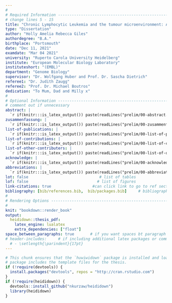 ```yaml
---
#
# Required Information --------------------------------------------------------
# change lines 5 - 15
title: "Chronic Lymphocytic Leukemia and the tumour microenvironment: A multi-omics investigation of interactions between molecular features and external signals on drug response and clinical outcomes"
type: "Dissertation"
author: "Holly Amelia Rebecca Giles"
authordegree: "B.A."
birthplace: "Portsmouth"
date: "Dec 11, 2021"
examdate: "Mar 04 2021"
university: "Ruperto Carola University Heidelberg"
institute: "European Molecular Biology Laboratory"
instituteshort: "(EMBL)"
department: "Genome Biology"
supervisor: "Dr. Wolfgang Huber and Prof. Dr. Sascha Dietrich"
referee1: "Dr. Judith Zaugg"
referee2: "Prof. Dr. Michael Boutros" 
dedication: "To Mum, Dad and Milly x"
#
# Optional Information --------------------------------------------------------
# comment out if unnecessary
abstract: |  
  `r if(knitr:::is_latex_output()) paste(readLines("prelim/00-abstract.Rmd"), collapse = '\n  ')`
zusammenfassung: |
  `r if(knitr:::is_latex_output()) paste(readLines("prelim/00-zusammenfassung.Rmd"), collapse = '\n  ')`
list-of-publications: |  
  `r if(knitr:::is_latex_output()) paste(readLines("prelim/00-list-of-publications.Rmd"), collapse = '\n  ')`
list-of-contributions: |  
  `r if(knitr:::is_latex_output()) paste(readLines("prelim/00-list-of-contributions.Rmd"), collapse = '\n  ')`
list-of-other-contributers: |  
  `r if(knitr:::is_latex_output()) paste(readLines("prelim/00-list-of-other-contributers.Rmd"), collapse = '\n  ')`
acknowledge: |  
  `r if(knitr:::is_latex_output()) paste(readLines("prelim/00-acknowledge.Rmd"), collapse = '\n  ')`
abbreviations: |  
  `r if(knitr:::is_latex_output()) paste(readLines("prelim/00-abbreviations.Rmd"), collapse = '\n  ')`
lot: false                               # list of tables
lof: false                              # list of figures
link-citations: true                  #can click link to go to ref sectin
bibliography: [bib/references.bib,  bib/packages.bib]     # bibliography file, can also add biblio-style: 
#
# Rendering Options -----------------------------------------------------------
#
knit: "bookdown::render_book"
output: 
  heididown::thesis_pdf:
    latex_engine: lualatex
    extra_dependencies: ["float"]
space_between_paragraphs: true       # if you want spaces bt paragraph
# header-includes:     # if including additional latex packages or commands
  # - \setlength{\parindent}{17pt}
---
```


<!--
Above is the YAML (YAML Ain't Markup Language) header that includes a lot of
metadata used to produce the document.  Be careful with spacing in this header!
If you'd like to include a comment that won't be produced in your resulting file
enclose it in a block like this.
-->

<!--
If you receive a duplicate label error after knitting, make sure to delete the
index.Rmd file and then knit again.
-->

```r
# This chunk ensures that the `huwiwidown` package is installed and loaded. This
# package includes the template files for the thesis.
if (!require(devtools)) {
  install.packages("devtools", repos = "http://cran.rstudio.com")
}
if (!require(heididown)) {
  devtools::install_github("nkurzaw/heididown")
  library(heididown)
}



```

<!-- 
The {.unnumbered} option here means that the introduction will be "Section  0."
You can also use {-} for no numbers on section. 
-->

<!--
The body of the thesis starts underneath the text below. Feel free to delete
everything below this.
-->

